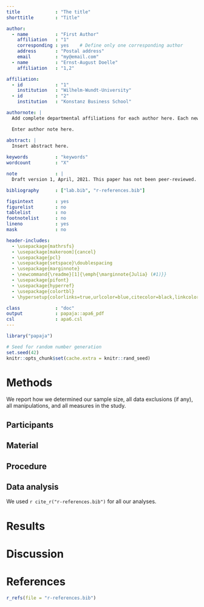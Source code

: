 ```yaml
---
title             : "The title"
shorttitle        : "Title"

author: 
  - name          : "First Author"
    affiliation   : "1"
    corresponding : yes    # Define only one corresponding author
    address       : "Postal address"
    email         : "my@email.com"
  - name          : "Ernst-August Doelle"
    affiliation   : "1,2"

affiliation:
  - id            : "1"
    institution   : "Wilhelm-Wundt-University"
  - id            : "2"
    institution   : "Konstanz Business School"

authornote: |
  Add complete departmental affiliations for each author here. Each new line herein must be indented, like this line.

  Enter author note here.

abstract: |
  Insert abstract here.
  
keywords          : "keywords"
wordcount         : "X"

note              : |
  Draft version 1, April, 2021. This paper has not been peer-reviewed.

bibliography      : ["lab.bib", "r-references.bib"]

figsintext        : yes
figurelist        : no
tablelist         : no
footnotelist      : no
lineno            : yes
mask              : no

header-includes:
  - \usepackage{mathrsfs}
  - \usepackage[makeroom]{cancel}
  - \usepackage{pcl}
  - \usepackage{setspace}\doublespacing
  - \usepackage{marginnote}
  - \newcommand{\readme}[1]{\emph{\marginnote{Julia} (#1)}}
  - \usepackage{pifont}
  - \usepackage{hyperref}
  - \usepackage{colortbl}
  - \hypersetup{colorlinks=true,urlcolor=blue,citecolor=black,linkcolor=black}

class             : "doc"
output            : papaja::apa6_pdf
csl               : apa6.csl
---
```


```r
library("papaja")
```

```r
# Seed for random number generation
set.seed(42)
knitr::opts_chunk$set(cache.extra = knitr::rand_seed)
```



# Methods
We report how we determined our sample size, all data exclusions (if any), all manipulations, and all measures in the study. <!-- 21-word solution (Simmons, Nelson & Simonsohn, 2012; retrieved from http://ssrn.com/abstract=2160588) -->

## Participants

## Material

## Procedure

## Data analysis
We used `r cite_r("r-references.bib")` for all our analyses.


# Results

# Discussion


\newpage

# References
```r
r_refs(file = "r-references.bib")
```

\begingroup
\setlength{\parindent}{-0.5in}
\setlength{\leftskip}{0.5in}

<div id = "refs"></div>
\endgroup
